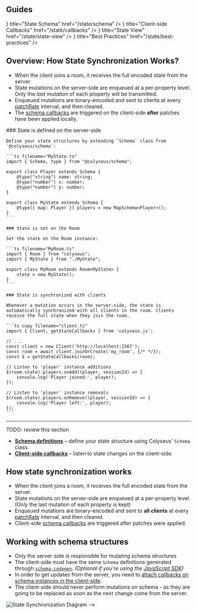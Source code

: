 
## Guides

<Cards>
    <Cards.Card icon={<FileBinaryIcon />} title="State Schema" href="/state/schema" />
    <Cards.Card icon={<CodeSquareIcon />} title="Client-side Callbacks" href="/state/callbacks" />
    <Cards.Card icon={<EyeIcon />} title="State View" href="/state/state-view" />
    <Cards.Card icon={<StarIcon />} title="Best Practices" href="/state/best-practices" />
</Cards>

## Overview: How State Synchronization Works?

- When the client joins a room, it receives the full encoded state from the server.
- State mutations on the server-side are enqueued at a per-property level. Only the _last mutation_ of each property will be transmitted.
- Enqueued mutations are binary-encoded and sent to clients at every [patchRate](/server/room/#patchrate-number) interval, and then cleared.
- The [schema callbacks](/state/callbacks) are triggered on the client-side **after** patches have been applied locally.

<Steps>
	### State is defined on the server-side

    Define your state structures by extending `Schema` class from `@colyseus/schema`:

    ```ts filename="MyState.ts"
    import { Schema, type } from "@colyseus/schema";

    export class Player extends Schema {
        @type("string") name: string;
        @type("number") x: number;
        @type("number") y: number;
    }

    export class MyState extends Schema {
        @type({ map: Player }) players = new MapSchema<Player>();
    }
    ```

    ### State is set on the Room

    Set the state on the Room instance:

    ```ts filename="MyRoom.ts"
    import { Room } from "colyseus";
    import { MyState } from "./MyState";

    export class MyRoom extends Room<MyState> {
        state = new MyState();
    }
    ```

    ### State is synchronized with clients

    Whenever a mutation occurs in the server-side, the state is automatically synchronized with all clients in the room. Clients receive the full state when they join the room.

    ```ts copy filename="client.ts"
    import { Client, getStateCallbacks } from 'colyseus.js';

    // ...
    const client = new Client('http://localhost:2567');
    const room = await client.joinOrCreate('my_room', {/* */});
    const $ = getStateCallbacks(room);

    // Listen to 'player' instance additions
    $(room.state).players.onAdd((player, sessionId) => {
        console.log('Player joined:', player);
    });

    // Listen to 'player' instance removals
    $(room.state).players.onRemove((player, sessionId) => {
        console.log('Player left:', player);
    });
    ```

</Steps>

---

TODO: review this section

- [**Schema definitions**](/state/schema) – define your state structure using Colyseus' `Schema` class.
- [**Client-side callbacks**](/state/callbacks) – listen to state changes on the client-side.

## How state synchronization works

- When the client joins a room, it receives the full encoded state from the server.
- State mutations on the server-side are enqueued at a per-property level. (Only the last mutation of each property is kept)
- Enqueued mutations are binary-encoded and sent to **all clients** at every [patchRate](/server/room/#patchrate-number) interval, and then cleared.
- Client-side [schema callbacks](/state/callbacks) are triggered after patches were applied.

## Working with schema structures

- Only the server-side is responsible for mutating schema structures
- The client-side must have the same `Schema` definitions generated through [`schema-codegen`](#client-side-schema-generation). _(Optional if you're using the [JavaScript SDK](/getting-started/javascript-client/))_
- In order to get updates from the server, you need to [attach callbacks on schema instances in the client-side](/state/callbacks).
- The client-side should never perform mutations on schema - as they are going to be replaced as soon as the next change come from the server.

![State Synchronization Diagram](/diagrams/state-sync.png) -->
